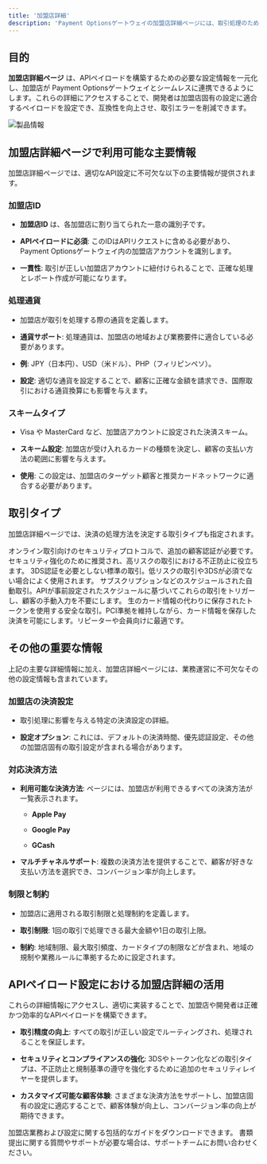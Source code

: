 ```yaml
---
title: '加盟店詳細'
description: 'Payment Optionsゲートウェイの加盟店詳細ページには、取引処理のためのAPIペイロードを設定するために必要なすべての重要な情報が含まれています。これには、一意の識別子、通貨設定、スキームタイプ、取引タイプ、その他の重要な詳細情報が含まれます。これらのパラメータを理解することで、取引が正確かつ安全に処理されることを確保できます。'
---
```


## **目的**

**加盟店詳細ページ** は、APIペイロードを構築するための必要な設定情報を一元化し、加盟店が Payment Optionsゲートウェイとシームレスに連携できるようにします。これらの詳細にアクセスすることで、開発者は加盟店固有の設定に適合するペイロードを設定でき、互換性を向上させ、取引エラーを削減できます。

![製品情報](/images/flows-productinfo-jp.svg)

## **加盟店詳細ページで利用可能な主要情報**

加盟店詳細ページでは、適切なAPI設定に不可欠な以下の主要情報が提供されます。

### **加盟店ID**

* **加盟店ID** は、各加盟店に割り当てられた一意の識別子です。

* **APIペイロードに必須**: このIDはAPIリクエストに含める必要があり、Payment Optionsゲートウェイ内の加盟店アカウントを識別します。

* **一貫性**: 取引が正しい加盟店アカウントに紐付けられることで、正確な処理とレポート作成が可能になります。

### **処理通貨**

* 加盟店が取引を処理する際の通貨を定義します。

* **通貨サポート**: 処理通貨は、加盟店の地域および業務要件に適合している必要があります。

* **例**: JPY（日本円）、USD（米ドル）、PHP（フィリピンペソ）。

* **設定**: 適切な通貨を設定することで、顧客に正確な金額を請求でき、国際取引における通貨換算にも影響を与えます。

### **スキームタイプ**

* Visa や MasterCard など、加盟店アカウントに設定された決済スキーム。

* **スキーム設定**: 加盟店が受け入れるカードの種類を決定し、顧客の支払い方法の範囲に影響を与えます。

* **使用**: この設定は、加盟店のターゲット顧客と推奨カードネットワークに適合する必要があります。

## **取引タイプ**

加盟店詳細ページでは、決済の処理方法を決定する取引タイプも指定されます。

<CardGroup>
  <Card title="3DS（3Dセキュア）" icon="shield-check">
    オンライン取引向けのセキュリティプロトコルで、追加の顧客認証が必要です。セキュリティ強化のために推奨され、高リスクの取引における不正防止に役立ちます。
  </Card>

  <Card title="非3DS" icon="lock-open">
    3DS認証を必要としない標準の取引。低リスクの取引や3DSが必須でない場合によく使用されます。
  </Card>

  <Card title="定期支払い" icon="calendar">
    サブスクリプションなどのスケジュールされた自動取引。APIが事前設定されたスケジュールに基づいてこれらの取引をトリガーし、顧客の手動入力を不要にします。
  </Card>

  <Card title="トークン化" icon="key">
    生のカード情報の代わりに保存されたトークンを使用する安全な取引。PCI準拠を維持しながら、カード情報を保存した決済を可能にします。リピーターや会員向けに最適です。
  </Card>
</CardGroup>

## **その他の重要な情報**

上記の主要な詳細情報に加え、加盟店詳細ページには、業務運営に不可欠なその他の設定情報も含まれています。

### **加盟店の決済設定**

* 取引処理に影響を与える特定の決済設定の詳細。

* **設定オプション**: これには、デフォルトの決済時間、優先認証設定、その他の加盟店固有の取引設定が含まれる場合があります。

### **対応決済方法**

* **利用可能な決済方法**: ページには、加盟店が利用できるすべての決済方法が一覧表示されます。

  * **Apple Pay**

  * **Google Pay**

  * **GCash**

* **マルチチャネルサポート**: 複数の決済方法を提供することで、顧客が好きな支払い方法を選択でき、コンバージョン率が向上します。

### **制限と制約**

* 加盟店に適用される取引制限と処理制約を定義します。

* **取引制限**: 1回の取引で処理できる最大金額や1日の取引上限。

* **制約**: 地域制限、最大取引頻度、カードタイプの制限などが含まれ、地域の規制や業務ルールに準拠するために設定されます。

## **APIペイロード設定における加盟店詳細の活用**

これらの詳細情報にアクセスし、適切に実装することで、加盟店や開発者は正確かつ効率的なAPIペイロードを構築できます。

* **取引精度の向上**: すべての取引が正しい設定でルーティングされ、処理されることを保証します。

* **セキュリティとコンプライアンスの強化**: 3DSやトークン化などの取引タイプは、不正防止と規制基準の遵守を強化するために追加のセキュリティレイヤーを提供します。

* **カスタマイズ可能な顧客体験**: さまざまな決済方法をサポートし、加盟店固有の設定に適応することで、顧客体験が向上し、コンバージョン率の向上が期待できます。

<Card title="完全な加盟店ユーザーガイドをダウンロード" icon="file-pdf" href="/support/merchantguide">
  加盟店業務および設定に関する包括的なガイドをダウンロードできます。
</Card>

<Card title="サポートが必要ですか？" icon="life-ring" href="/support/contact">
  書類提出に関する質問やサポートが必要な場合は、サポートチームにお問い合わせください。
</Card>